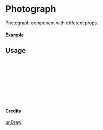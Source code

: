 
<Meta of={Photograph} title="unDraw/Photograph" />

# Photograph

Photograph component with different props.

#### Example

<Canvas of={Photograph.Primary} />

## Usage

```ts
import { Photograph } from "yadl-ui";

const Example = () => {
  return (
      <Photograph />
  );
};

export default Example;
```

#### Credits
[unDraw](https://undraw.co/illustrations)
